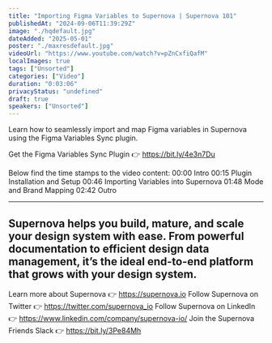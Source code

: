 ```yaml
---
title: "Importing Figma Variables to Supernova | Supernova 101"
publishedAt: "2024-09-06T11:39:29Z"
image: "./hqdefault.jpg"
dateAdded: "2025-05-01"
poster: "./maxresdefault.jpg"
videoUrl: "https://www.youtube.com/watch?v=pZnCxfiQafM"
localImages: true
tags: ["Unsorted"]
categories: ["Video"]
duration: "0:03:06"
privacyStatus: "undefined"
draft: true
speakers: ["Unsorted"]
---
```

Learn how to seamlessly import and map Figma variables in Supernova using the Figma Variables Sync plugin.

Get the Figma Variables Sync Plugin 👉 https://bit.ly/4e3n7Du

Below find the time stamps to the video content:
00:00 Intro
00:15 Plugin Installation and Setup
00:46 Importing Variables into Supernova
01:48 Mode and Brand Mapping
02:42 Outro

----------
Supernova helps you build, mature, and scale your design system with ease. From powerful documentation to efficient design data management, it’s the ideal end-to-end platform that grows with your design system.
----------
Learn more about Supernova 👉 https://supernova.io
Follow Supernova on Twitter 👉  https://twitter.com/supernova_io
Follow Supernova on LinkedIn 👉 https://www.linkedin.com/company/supernova-io/
Join the Supernova Friends Slack 👉 https://bit.ly/3Pe84Mh
